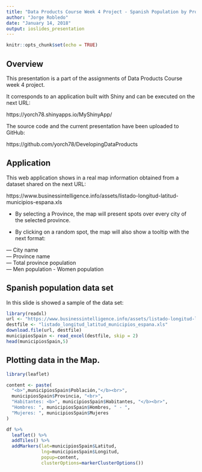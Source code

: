 ```yaml
---
title: "Data Products Course Week 4 Project - Spanish Population by Province"
author: "Jorge Robledo"
date: "January 14, 2018"
output: ioslides_presentation
---
```


```r
knitr::opts_chunk$set(echo = TRUE)
```

## Overview

This presentation is a part of the assignments of Data Products Course week 4 project.

It corresponds to an application built with Shiny and can be executed on the next URL:

https://yorch78.shinyapps.io/MyShinyApp/

The source code and the current presentation have been uploaded to GitHub:

https://github.com/yorch78/DevelopingDataProducts

## Application

This web application shows in a real map information obtained from a dataset shared on the next URL:

https://www.businessintelligence.info/assets/listado-longitud-latitud-municipios-espana.xls

* By selecting a Province, the map will present spots over every city of the selected province.

* By clicking on a random spot, the map will also show a tooltip with the next format:

--- City name                         
--- Province name                     
--- Total province population         
--- Men population - Women population 


## Spanish population data set

In this slide is showed a sample of the data set:

```r
library(readxl)
url <- "https://www.businessintelligence.info/assets/listado-longitud-latitud-municipios-espana.xls"
destfile <- "listado_longitud_latitud_municipios_espana.xls"
download.file(url, destfile)
municipiosSpain <- read_excel(destfile, skip = 2)
head(municipiosSpain,5)
```

## Plotting data in the Map.

```r
library(leaflet)

content <- paste(
  "<b>",municipiosSpain$Población,"</b><br>",
  municipiosSpain$Provincia, "<br>",
  "Habitantes: <b>", municipiosSpain$Habitantes, "</b><br>",
  "Hombres: ", municipiosSpain$Hombres, " - ",
  "Mujeres: ", municipiosSpain$Mujeres
)

df %>%
  leaflet() %>%
  addTiles() %>%
  addMarkers(lat=municipiosSpain$Latitud,
             lng=municipiosSpain$Longitud,
             popup=content,
             clusterOptions=markerClusterOptions())
```

